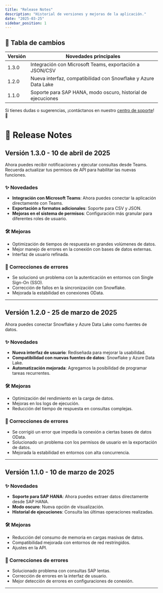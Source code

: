 ```yaml
---
title: "Release Notes"
description: "Historial de versiones y mejoras de la aplicación."
date: "2025-03-25"
sidebar_position: 1
---
```



## 📌 Tabla de cambios

| Versión   | Novedades principales |
|-----------|----------------------|
| 1.3.0     | Integración con Microsoft Teams, exportación a JSON/CSV |
| 1.2.0     | Nueva interfaz, compatibilidad con Snowflake y Azure Data Lake |
| 1.1.0     | Soporte para SAP HANA, modo oscuro, historial de ejecuciones |

Si tienes dudas o sugerencias, ¡contáctanos en nuestro [centro de soporte](#)! 🚀

# 🚀 Release Notes

## Versión 1.3.0 - 10 de abril de 2025

<Admonition type="new" title="Nueva integración con Microsoft Teams">
  Ahora puedes recibir notificaciones y ejecutar consultas desde Teams.
</Admonition>


<Admonition type="tip">
  Recuerda actualizar tus permisos de API para habilitar las nuevas funciones.
</Admonition>

### ✨ Novedades
- **Integración con Microsoft Teams**: Ahora puedes conectar la aplicación directamente con Teams.
- **Exportación a formatos adicionales**: Soporte para CSV y JSON.
- **Mejoras en el sistema de permisos**: Configuración más granular para diferentes roles de usuario.

### 🛠️ Mejoras
- Optimización de tiempos de respuesta en grandes volúmenes de datos.
- Mejor manejo de errores en la conexión con bases de datos externas.
- Interfaz de usuario refinada.

### 🐞 Correcciones de errores
- Se solucionó un problema con la autenticación en entornos con Single Sign-On (SSO).
- Corrección de fallos en la sincronización con Snowflake.
- Mejorada la estabilidad en conexiones OData.

---

## Versión 1.2.0 - 25 de marzo de 2025

<Admonition type="new">
  Ahora puedes conectar Snowflake y Azure Data Lake como fuentes de datos.
</Admonition>

### ✨ Novedades
- **Nueva interfaz de usuario**: Rediseñada para mejorar la usabilidad.
- **Compatibilidad con nuevas fuentes de datos**: Snowflake y Azure Data Lake.
- **Automatización mejorada**: Agregamos la posibilidad de programar tareas recurrentes.

### 🛠️ Mejoras
- Optimización del rendimiento en la carga de datos.
- Mejoras en los logs de ejecución.
- Reducción del tiempo de respuesta en consultas complejas.

### 🐞 Correcciones de errores
- Se corrigió un error que impedía la conexión a ciertas bases de datos OData.
- Solucionado un problema con los permisos de usuario en la exportación de datos.
- Mejorada la estabilidad en entornos con alta concurrencia.

---

## Versión 1.1.0 - 10 de marzo de 2025

### ✨ Novedades
- **Soporte para SAP HANA**: Ahora puedes extraer datos directamente desde SAP HANA.
- **Modo oscuro**: Nueva opción de visualización.
- **Historial de ejecuciones**: Consulta las últimas operaciones realizadas.

### 🛠️ Mejoras
- Reducción del consumo de memoria en cargas masivas de datos.
- Compatibilidad mejorada con entornos de red restringidos.
- Ajustes en la API.

### 🐞 Correcciones de errores
- Solucionado problema con consultas SAP lentas.
- Corrección de errores en la interfaz de usuario.
- Mejor detección de errores en configuraciones de conexión.

---


